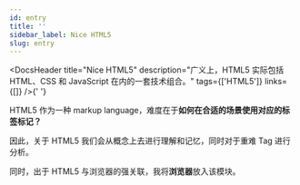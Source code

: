 ```yaml
---
id: entry
title: ''
sidebar_label: Nice HTML5
slug: entry
---
```



<DocsHeader
  title="Nice HTML5"
  description="广义上，HTML5 实际包括 HTML、CSS 和 JavaScript 在内的一套技术组合。"
  tags={['HTML5']}
  links={[]}
/>{' '}

HTML5 作为一种 markup language，难度在于**如何在合适的场景使用对应的标签标记？**

因此，关于 HTML5 我们会从概念上去进行理解和记忆，同时对于重难 Tag 进行分析。

同时，出于 HTML5 与浏览器的强关联，我将**浏览器**放入该模块。

